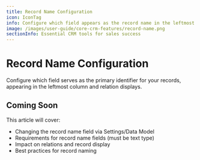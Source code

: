 ```yaml
---
title: Record Name Configuration
icon: IconTag
info: Configure which field appears as the record name in the leftmost column and relation displays.
image: /images/user-guide/core-crm-features/record-name.png
sectionInfo: Essential CRM tools for sales success
---
```


# Record Name Configuration

Configure which field serves as the primary identifier for your records, appearing in the leftmost column and relation displays.

## Coming Soon

This article will cover:
- Changing the record name field via Settings/Data Model
- Requirements for record name fields (must be text type)
- Impact on relations and record display
- Best practices for record naming

<ArticleEditContent></ArticleEditContent>
